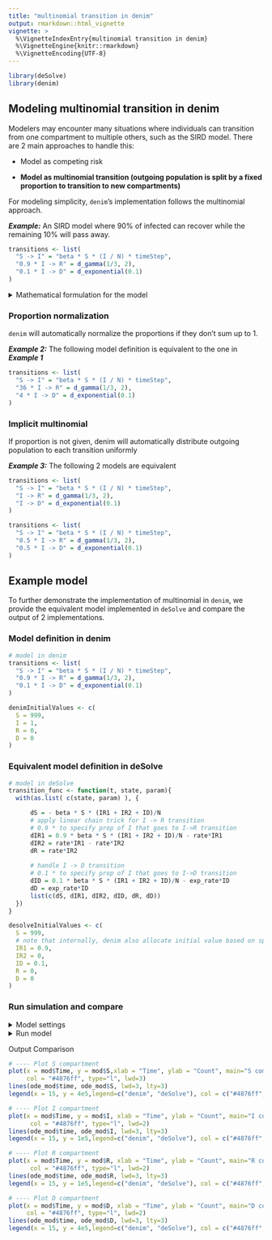 ```yaml
---
title: "multinomial transition in denim"
output: rmarkdown::html_vignette
vignette: >
  %\VignetteIndexEntry{multinomial transition in denim}
  %\VignetteEngine{knitr::rmarkdown}
  %\VignetteEncoding{UTF-8}
---
```


```r
library(deSolve)
library(denim)
```

## Modeling multinomial transition in denim

Modelers may encounter many situations where individuals can transition from one compartment to multiple others, such as the SIRD model. There are 2 main approaches to handle this:

-   Model as competing risk

-   **Model as multinomial transition (outgoing population is split by a fixed proportion to transition to new compartments)**

For modeling simplicity, `denim`'s implementation follows the multinomial approach.

***Example:*** An SIRD model where 90% of infected can recover while the remaining 10% will pass away.

```r
transitions <- list(
  "S -> I" = "beta * S * (I / N) * timeStep",
  "0.9 * I -> R" = d_gamma(1/3, 2),
  "0.1 * I -> D" = d_exponential(0.1)
)
```

```{=html}
<details>
  <summary>
    Mathematical formulation for the model
  </summary>
```
$$
\begin{cases}
dS = -\beta S \frac{I}{N} \\
dIR_1 = 0.9 *\beta S \frac{I}{N} -\frac{1}{3}IR_1 \\
dIR_2 = \frac{1}{3}IR_1 - \frac{1}{3}IR_2 \\
dID = 0.1*\beta S \frac{I}{N} - 0.1*ID \\
dR = \frac{1}{3}IR_2 \\
dD = 0.1*ID 
\end{cases}
$$

</details>

### Proportion normalization

`denim` will automatically normalize the proportions if they don't sum up to 1.

***Example 2:*** The following model definition is equivalent to the one in ***Example 1***

```r
transitions <- list(
  "S -> I" = "beta * S * (I / N) * timeStep",
  "36 * I -> R" = d_gamma(1/3, 2),
  "4 * I -> D" = d_exponential(0.1)
)
```

### Implicit multinomial

If proportion is not given, denim will automatically distribute outgoing population to each transition uniformly

***Example 3:*** The following 2 models are equivalent

```r
transitions <- list(
  "S -> I" = "beta * S * (I / N) * timeStep",
  "I -> R" = d_gamma(1/3, 2),
  "I -> D" = d_exponential(0.1)
)

transitions <- list(
  "S -> I" = "beta * S * (I / N) * timeStep",
  "0.5 * I -> R" = d_gamma(1/3, 2),
  "0.5 * I -> D" = d_exponential(0.1)
)
```

## Example model

To further demonstrate the implementation of multinomial in `denim`, we provide the equivalent model implemented in `deSolve` and compare the output of 2 implementations.

### Model definition in denim

```r
# model in denim
transitions <- list(
  "S -> I" = "beta * S * (I / N) * timeStep",
  "0.9 * I -> R" = d_gamma(1/3, 2),
  "0.1 * I -> D" = d_exponential(0.1)
)

denimInitialValues <- c(
  S = 999, 
  I = 1, 
  R = 0,
  D = 0
)
```

### Equivalent model definition in deSolve

```r
# model in deSolve
transition_func <- function(t, state, param){
  with(as.list( c(state, param) ), {

      dS = - beta * S * (IR1 + IR2 + ID)/N
      # apply linear chain trick for I -> R transition
      # 0.9 * to specify prop of I that goes to I->R transition
      dIR1 = 0.9 * beta * S * (IR1 + IR2 + ID)/N - rate*IR1
      dIR2 = rate*IR1 - rate*IR2
      dR = rate*IR2 
      
      # handle I -> D transition
      # 0.1 * to specify prop of I that goes to I->D transition
      dID = 0.1 * beta * S * (IR1 + IR2 + ID)/N - exp_rate*ID
      dD = exp_rate*ID
      list(c(dS, dIR1, dIR2, dID, dR, dD))
  })
}

desolveInitialValues <- c(
  S = 999, 
  # note that internally, denim also allocate initial value based on specified proportion
  IR1 = 0.9,
  IR2 = 0,
  ID = 0.1, 
  R = 0,
  D = 0
)
```

### Run simulation and compare

<details>

<summary>Model settings</summary>

```r
parameters <- c(
  beta = 0.2,
  N = 1000,
  rate = 1/3,
  exp_rate = 0.1
)

simulationDuration <- 200
timeStep <- 0.05
```

</details>

<details>

<summary>Run model</summary>

```r
# --- run denim model ---- 
mod <- sim(transitions = transitions, 
           initialValues = denimInitialValues, 
           parameters = parameters, 
           simulationDuration = simulationDuration, 
           timeStep = timeStep)

# run deSolve model
times <- seq(0, simulationDuration)
ode_mod <- ode(y = desolveInitialValues, times = times, parms = parameters, func = transition_func) |> as.data.frame()
ode_mod$I<- rowSums(ode_mod[, c("IR1", "IR2", "ID")])
```

</details>

Output Comparison

```r
# ---- Plot S compartment
plot(x = mod$Time, y = mod$S,xlab = "Time", ylab = "Count", main="S compartment",
     col = "#4876ff", type="l", lwd=3)
lines(ode_mod$time, ode_mod$S, lwd=3, lty=3)
legend(x = 15, y = 4e5,legend=c("denim", "deSolve"), col = c("#4876ff", "black"), lty=c(1,3))

# ---- Plot I compartment
plot(x = mod$Time, y = mod$I, xlab = "Time", ylab = "Count", main="I compartment",
      col = "#4876ff", type="l", lwd=2)
lines(ode_mod$time, ode_mod$I, lwd=3, lty=3)
legend(x = 15, y = 1e5,legend=c("denim", "deSolve"), col = c("#4876ff", "black"), lty=c(1,3))

# ---- Plot R compartment
plot(x = mod$Time, y = mod$R, xlab = "Time", ylab = "Count", main="R compartment",
      col = "#4876ff", type="l", lwd=2)
lines(ode_mod$time, ode_mod$R, lwd=3, lty=3)
legend(x = 15, y = 1e5,legend=c("denim", "deSolve"), col = c("#4876ff", "black"), lty=c(1,3))

# ---- Plot D compartment
plot(x = mod$Time, y = mod$D, xlab = "Time", ylab = "Count", main="D compartment",
     col = "#4876ff", type="l", lwd=2)
lines(ode_mod$time, ode_mod$D, lwd=3, lty=3)
legend(x = 15, y = 4e5,legend=c("denim", "deSolve"), col = c("#4876ff", "black"), lty=c(1,3))
```
